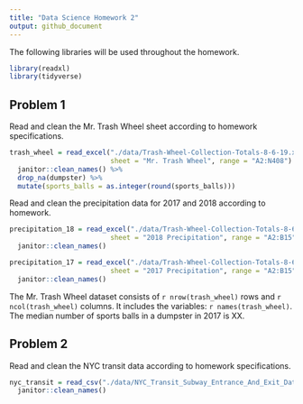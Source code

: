 ```yaml
---
title: "Data Science Homework 2"
output: github_document
---
```


The following libraries will be used throughout the homework. 

```r
library(readxl)
library(tidyverse)
```


## Problem 1

Read and clean the Mr. Trash Wheel sheet according to homework specifications. 

```r
trash_wheel = read_excel("./data/Trash-Wheel-Collection-Totals-8-6-19.xlsx", 
                         sheet = "Mr. Trash Wheel", range = "A2:N408") %>% 
  janitor::clean_names() %>% 
  drop_na(dumpster) %>% 
  mutate(sports_balls = as.integer(round(sports_balls)))
```

Read and clean the precipitation data for 2017 and 2018 according to homework.

```r
precipitation_18 = read_excel("./data/Trash-Wheel-Collection-Totals-8-6-19.xlsx", 
                         sheet = "2018 Precipitation", range = "A2:B15", col_names = TRUE) %>% 
  janitor::clean_names()

precipitation_17 = read_excel("./data/Trash-Wheel-Collection-Totals-8-6-19.xlsx", 
                         sheet = "2017 Precipitation", range = "A2:B15", col_names = TRUE) %>% 
  janitor::clean_names()
```

The Mr. Trash Wheel dataset consists of `r nrow(trash_wheel)` rows and `r ncol(trash_wheel)` columns. It includes the variables: `r names(trash_wheel)`. The median number of sports balls in a dumpster in 2017 is XX. 

## Problem 2

Read and clean the NYC transit data according to homework specifications. 

```r
nyc_transit = read_csv("./data/NYC_Transit_Subway_Entrance_And_Exit_Data.csv") %>% 
  janitor::clean_names()
```












